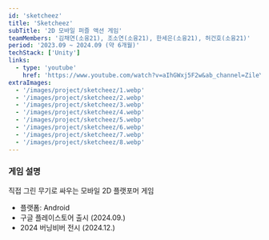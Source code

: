 ```yaml
---
id: 'sketcheez'
title: 'Sketcheez'
subTitle: '2D 모바일 퍼즐 액션 게임'
teamMembers: '김채연(소융21), 조소연(소융21), 한세은(소융21), 허건호(소융21)'
period: '2023.09 ~ 2024.09 (약 6개월)'
techStack: ['Unity']
links:
  - type: 'youtube'
    href: 'https://www.youtube.com/watch?v=aIhGWxj5F2w&ab_channel=ZileYe'
extraImages:
  - '/images/project/sketcheez/1.webp'
  - '/images/project/sketcheez/2.webp'
  - '/images/project/sketcheez/3.webp'
  - '/images/project/sketcheez/4.webp'
  - '/images/project/sketcheez/5.webp'
  - '/images/project/sketcheez/6.webp'
  - '/images/project/sketcheez/7.webp'
  - '/images/project/sketcheez/8.webp'
---
```


### 게임 설명
직접 그린 무기로 싸우는 모바일 2D 플랫포머 게임

- 플랫폼: Android
- 구글 플레이스토어 출시 (2024.09.)
- 2024 버닝비버 전시 (2024.12.)